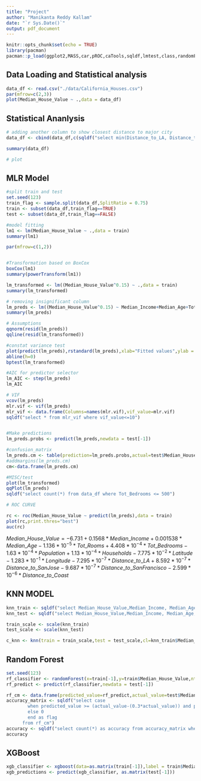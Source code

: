 ```yaml
---
title: "Project"
author: "Manikanta Reddy Kallam"
date: "`r Sys.Date()`"
output: pdf_document
---
```


```r
knitr::opts_chunk$set(echo = TRUE)
library(pacman)
pacman::p_load(ggplot2,MASS,car,pROC,caTools,sqldf,lmtest,class,randomForest,xgboost,ggmap)
```

## Data Loading and Statistical analysis

```r

data_df <- read.csv("./data/California_Houses.csv")
par(mfrow=c(2,3))
plot(Median_House_Value ~ .,data = data_df)
```

## Statistical Ananlysis

```r
# adding another column to show closest distance to major city
data_df <- cbind(data_df,c(sqldf("select min(Distance_to_LA, Distance_to_SanDiego, Distance_to_SanJose, Distance_to_SanFrancisco) as Closest_Distance from data_df")))

summary(data_df)

# plot

```

## MLR Model

```r
#split train and test
set.seed(123)
train_flag <- sample.split(data_df,SplitRatio = 0.75)
train <- subset(data_df,train_flag==TRUE)
test <- subset(data_df,train_flag==FALSE)

#model fitting
lm1 <- lm(Median_House_Value ~ .,data = train)
summary(lm1)

par(mfrow=c(1,2))


#Transformation based on BoxCox
boxCox(lm1)
summary(powerTransform(lm1))

lm_transformed <- lm((Median_House_Value^0.15) ~ .,data = train)
summary(lm_transformed)

# removing insignificant column
lm_preds <- lm((Median_House_Value^0.15) ~ Median_Income+Median_Age+Tot_Rooms+Tot_Bedrooms+Population+Households+Latitude+Longitude+Distance_to_coast+Distance_to_LA+Distance_to_SanJose+Distance_to_SanFrancisco ,data = train)
summary(lm_preds)

# Assumptions
qqnorm(resid(lm_preds))
qqline(resid(lm_transformed))

#constat variance test
plot(predict(lm_preds),rstandard(lm_preds),xlab="Fitted values",ylab = "Standardized Residuals")
abline(h=0)
bptest(lm_transformed)

#AIC for predictor selector
lm_AIC <- step(lm_preds)
lm_AIC

# VIF
vcov(lm_preds)
mlr.vif <- vif(lm_preds)
mlr_vif <- data.frame(Columns=names(mlr.vif),vif_value=mlr.vif)
sqldf("select * from mlr_vif where vif_value<=10")


#Make predictions
lm_preds.probs <- predict(lm_preds,newdata = test[-1])

#confusion_matrix
lm_preds.cm <- table(prediction=lm_preds.probs,actual=test$Median_House_Value)
#addmargins(lm_preds.cm)
cm<-data.frame(lm_preds.cm)

#MISC/test
plot(lm_transformed)
qqPlot(lm_preds)
sqldf("select count(*) from data_df where Tot_Bedrooms <= 500")

# ROC CURVE

rc <- roc(Median_House_Value ~ predict(lm_preds),data = train)
plot(rc,print.thres="best")
auc(rc)
```

$Median\_House\_Value = -6.731 + 0.1568*Median\_Income + 0.001538*Median\_Age - 1.136*10^{-5}*Tot\_Rooms + 4.408*10^{-4} * Tot\_Bedrooms - 1.63*10^{-4}*Population + 1.13*10^{-4}*Households - 7.775*10^{-2}*Latitude - 1.283*10^{-1}* Longitude -7.295*10^{-7}*Distance\_to\_LA + 8.592*10^{-7}*Distance\_to\_SanJose-9.687*10^{-7}*Distance\_to\_SanFrancisco -2.599 * 10^{-6}*Distance\_to\_Coast$

## KNN MODEL

```r

knn_train <- sqldf("select Median_House_Value,Median_Income, Median_Age, Tot_Rooms, Distance_to_coast, Closest_Distance from train")
knn_test <- sqldf("select Median_House_Value,Median_Income, Median_Age, Tot_Rooms, Distance_to_coast, Closest_Distance from test")

train_scale <- scale(knn_train)
test_scale <- scale(knn_test)

c_knn <- knn(train = train_scale,test = test_scale,cl=knn_train$Median_House_Value,k=6)

```

## Random Forest

```r
set.seed(123)
rf_classifier <- randomForest(x=train[-1],y=train$Median_House_Value,ntree = 500)
rf_predict <- predict(rf_classifier,newdata = test[-1])

rf_cm <- data.frame(predicted_value=rf_predict,actual_value=test$Median_House_Value)
accuracy_matrix <- sqldf("select case 
        when predicted_value >= (actual_value-(0.3*actual_value)) and predicted_value <= (actual_value+(0.3*actual_value)) then 1
        else 0
        end as flag
      from rf_cm")
accuracy <- sqldf("select count(*) as accuracy from accuracy_matrix where flag=1")/nrow(accuracy_matrix)
accuracy

```

## XGBoost

```r

xgb_classifier <- xgboost(data=as.matrix(train[-1]),label = train$Median_House_Value,nrounds=100,objective = "reg:squarederror")
xgb_predictions <- predict(xgb_classifier, as.matrix(test[-1]))

```
